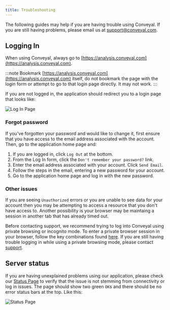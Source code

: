 ```yaml
---
title: Troubleshooting
---
```



The following guides may help if you are having trouble using Conveyal. If you are still having problems, please email us at [support@conveyal.com](mailto:support@conveyal.com).

## Logging In

When using Conveyal, always go to [https://analysis.conveyal.com](https://analysis.conveyal.com). 

:::note
Bookmark [https://analysis.conveyal.com](https://analysis.conveyal.com) itself, do not bookmark the page with the login form or attempt to go to that login page directly. It may not work.
:::

If you are not logged in, the application should redirect you to a login page that looks like: 

<Image src='/img/login-page.png' alt='Log In Page' />

### Forgot password

If you've forgotten your password and would like to change it, first ensure that you have access to the email address associated with the account. Then, go to the application home page and:

1. If you are logged in, click `Log Out` at the bottom.
2. From the Log In form, click the `Don't remember your password?` link.
3. Enter the email address associated with your account. Click `Send Email`.
4. Follow the steps in the email, entering a new password for your account.
5. Go to the application home page and log in with the new password.

### Other issues

If you are seeing `Unauthorized` errors or you are unable to see data for your account then you may be attempting to access a resource that you don't have access to. Another possibility is your browser may be maintaing a session in another tab that has already timed out. 

Before contacting support, we recommend trying to log into Conveyal using private browsing or incognito mode. To enter a private browser session in your browser, follow the key combinations found [here](https://en.wikipedia.org/wiki/Private_browsing#Support_in_popular_browsers). If you are still having trouble logging in while using a private browsing mode, please contact [support](mailto:support@conveyal.com).

## Server status

If you are having unexplained problems using our application, please check our [Status Page](https://analysis.conveyal.com/status) to verify that the issue is not stemming from connectivity or log in issues. The page should show two green `OK`s and there should be no error status bars at the top. Like this:

<Image src='/img/status-page.png' alt='Status Page' />